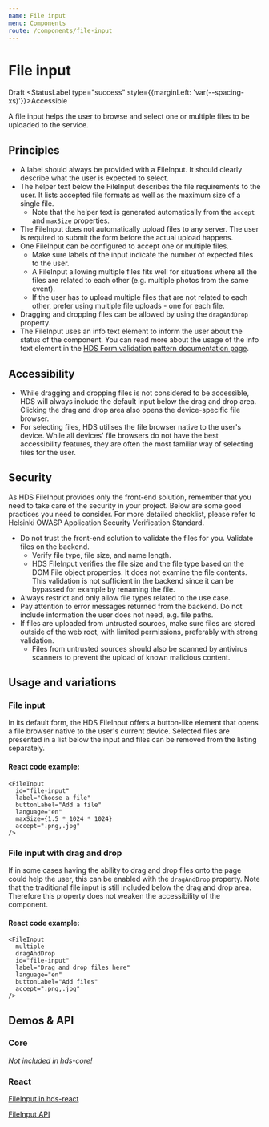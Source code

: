 ```yaml
---
name: File input
menu: Components
route: /components/file-input
---
```




# File input

<StatusLabel type="alert">Draft</StatusLabel>
<StatusLabel type="success" style={{marginLeft: 'var(--spacing-xs)'}}>Accessible</StatusLabel>

<LargeParagraph>
  A file input helps the user to browse and select one or multiple files to be uploaded to the service.
</LargeParagraph>

## Principles
- A label should always be provided with a FileInput. It should clearly describe what the user is expected to select.
- The helper text below the FileInput describes the file requirements to the user. It lists accepted file formats as well as the maximum size of a single file.
  - Note that the helper text is generated automatically from the `accept` and `maxSize` properties.
- The FileInput does not automatically upload files to any server. The user is required to submit the form before the actual upload happens.
- One FileInput can be configured to accept one or multiple files.
  - Make sure labels of the input indicate the number of expected files to the user.
  - A FileInput allowing multiple files fits well for situations where all the files are related to each other (e.g. multiple photos from the same event).
  - If the user has to upload multiple files that are not related to each other, prefer using multiple file uploads - one for each file. 
- Dragging and dropping files can be allowed by using the `dragAndDrop` property.
- The FileInput uses an info text element to inform the user about the status of the component. You can read more about the usage of the info text element in the [HDS Form validation pattern documentation page](/patterns/form-validation#3-info-message).

## Accessibility
- While dragging and dropping files is not considered to be accessible, HDS will always include the default input below the drag and drop area. Clicking the drag and drop area also opens the device-specific file browser.
- For selecting files, HDS utilises the file browser native to the user's device. While all devices' file browsers do not have the best accessibility features, they are often the most familiar way of selecting files for the user.

## Security
<p>As HDS FileInput provides only the front-end solution, remember that you need to take care of the security in your project.
Below are some good practices you need to consider. For more detailed checklist, please refer to <Link href="https://github.com/City-of-Helsinki/ASVS/blob/helsinki-4.0.1/4.0/en/0x20-V12-Files-Resources.md" external>Helsinki OWASP Application Security Verification Standard</Link>.</p>

- Do not trust the front-end solution to validate the files for you. Validate files on the backend.
  - Verify file type, file size, and name length.
  - HDS FileInput verifies the file size and the file type based on the DOM File object properties. It does not examine the file contents. This validation is not sufficient in the backend since it can be bypassed for example by renaming the file.
- Always restrict and only allow file types related to the use case.
- Pay attention to error messages returned from the backend. Do not include information the user does not need, e.g. file paths.
- If files are uploaded from untrusted sources, make sure files are stored outside of the web root, with limited permissions, preferably with strong validation.
  - Files from untrusted sources should also be scanned by antivirus scanners to prevent the upload of known malicious content.

## Usage and variations

### File input
In its default form, the HDS FileInput offers a button-like element that opens a file browser native to the user's current device. Selected files are presented in a list below the input and files can be removed from the listing separately.

<Playground>
  <FileInput
    id="file-input"
    label="Choose a file"
    buttonLabel="Add a file"
    language="en"
    maxSize={1.5 * 1024 * 1024}
    accept=".png,.jpg"
  />
</Playground>

#### React code example:
```tsx
<FileInput
  id="file-input"
  label="Choose a file"
  buttonLabel="Add a file"
  language="en"
  maxSize={1.5 * 1024 * 1024}
  accept=".png,.jpg"
/>
```

### File input with drag and drop
If in some cases having the ability to drag and drop files onto the page could help the user, this can be enabled with the `dragAndDrop` property. Note that the traditional file input is still included below the drag and drop area. Therefore this property does not weaken the accessibility of the component.

<Playground>
  <FileInput
      multiple
      dragAndDrop
      id="file-input"
      label="Drag and drop files here"
      language="en"
      buttonLabel="Add files"
      accept=".png,.jpg"
  />
</Playground>

#### React code example:
```tsx
<FileInput
  multiple
  dragAndDrop
  id="file-input"
  label="Drag and drop files here"
  language="en"
  buttonLabel="Add files"
  accept=".png,.jpg"
/>  
```

## Demos & API

### Core

_Not included in hds-core!_

### React

[FileInput in hds-react](/storybook/react/?path=/story/components-fileinput--single)

[FileInput API](/storybook/react/?path=/docs/components-fileinput--single)
